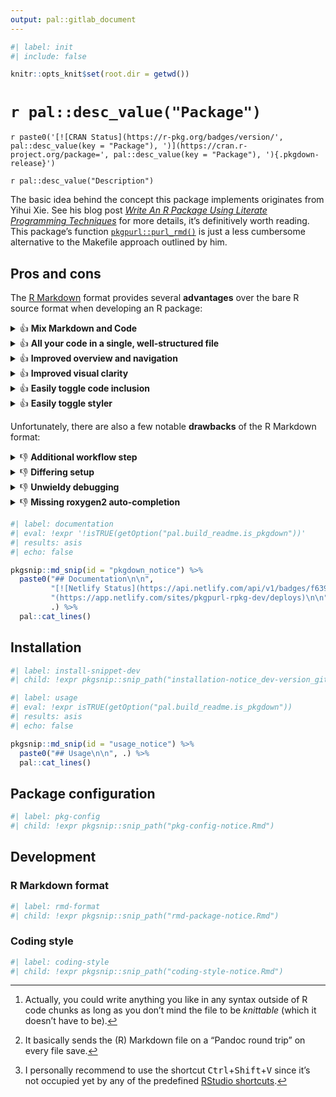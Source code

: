 ```yaml
---
output: pal::gitlab_document
---
```


```r
#| label: init
#| include: false

knitr::opts_knit$set(root.dir = getwd())
```

# `r pal::desc_value("Package")`

`r paste0('[![CRAN Status](https://r-pkg.org/badges/version/', pal::desc_value(key = "Package"), ')](https://cran.r-project.org/package=', pal::desc_value(key = "Package"), '){.pkgdown-release}')`

`r pal::desc_value("Description")`

The basic idea behind the concept this package implements originates from Yihui Xie. See his blog post [*Write An R Package Using Literate Programming
Techniques*](https://yihui.org/rlp/) for more details, it's definitively worth reading. This package's function
[`pkgpurl::purl_rmd()`](https://pkgpurl.rpkg.dev/dev/reference/purl_rmd.html) is just a less cumbersome alternative to the Makefile approach outlined by him.

## Pros and cons

The [R Markdown](https://rmarkdown.rstudio.com/) format provides several **advantages** over the bare R source format when developing an R package:

<details>

<summary>👍 <strong>Mix Markdown and Code</strong></summary>

It allows the actual code to be freely mixed with explanatory and supplementary information in expressive [Markdown](https://en.wikipedia.org/wiki/Markdown)
format instead of having to rely on [`#` comments](https://cran.r-project.org/doc/manuals/r-release/R-lang.html#Comments) only. In general, this should
encourage to actually record code-accompanying information because you're able to use the full spectrum of [Pandoc's Markdown
syntax](https://pandoc.org/MANUAL.html#pandocs-markdown) like inline formatting, lists, tables, quotations or math[^1].

It is especially powerful in combination with the [Visual R Markdown](https://rstudio.github.io/visual-markdown-editing/) feature introduced in RStudio 1.4,
which -- in addition to the visual editor -- offers a feature whose utility can hardly be overestimated: Pandoc Markdown
[canonicalization](https://en.wikipedia.org/wiki/Canonicalization) (on file save[^2]). For example, it allows paragraphs being wrapped automatically at the
desired line width; or to write a minimal sloppy [pipe table](https://pandoc.org/MANUAL.html#extension-pipe_tables) that is automatically normalized to a
beautifully formatted and actually readable one.

The relevant editor options which adjust the canonical Markdown generation can either be set

-   [per `.Rmd` file](https://rstudio.github.io/visual-markdown-editing/#/markdown?id=writer-options), e.g.

    ``` rmd
    ---
    editor_options:
      markdown:
        wrap: 160
        references:
          location: section
        canonical: true
    ---
    ```

-   or [per project](https://rstudio.github.io/visual-markdown-editing/#/options?id=project-options) in the usual `PACKAGE_NAME.Rproj` file, e.g.

    ``` ini
    MarkdownWrap: Column
    MarkdownWrapAtColumn: 160
    MarkdownReferences: Section
    MarkdownCanonical: Yes
    ```

    (I'd recommend to set them *per project*, so they apply to the whole package including any `.Rmd` vignettes.)

</details>

<details>

<summary>👍 <strong>All your code in a single, well-structured file</strong></summary>

The [traditional recommendation](https://style.tidyverse.org/package-files.html) to not lose overview of your package's R source code is to split it over
multiple files. The popular (and very useful) book *R Packages* [gives the following advice](https://r-pkgs.org/code.html#sec-code-organising):

> If it's very hard to predict which file a function lives in, that suggests it's time to separate your functions into more files or reconsider how you are
> naming your functions and/or files.

I think this is just ridiculous.

Instead, I encourage you to keep all your code (as far as possible) in a single file `Rmd/PACKAGE_NAME.Rmd` and structure it according to the [rules described
here](https://pkgpurl.rpkg.dev/dev/reference/gen_pkgdown_ref.html#details), which even allows the [pkgdown `Reference:`
index](https://pkgdown.r-lib.org/reference/build_reference.html#reference-index) to be automatically in sync with the source code structure. As a result, you
re-organize (and thus most likely improve) your package's code structure whenever you intend to improve the pkgdown reference -- and vice versa. For a basic
example, see [this very package's main source file](https://gitlab.com/rpkg.dev/pkgpurl/-/blob/master/Rmd/pkgpurl.Rmd?plain=0).

Keeping all code in a single file frees you from the traditional hassle of finding a viable (but in the end still unsatisfactory) way to organize your R source
code across multiple files. Of course, there are still good reasons to outsource code into separate files *in certain situations*, which nothing is stopping you
from doing. You can also [exclude whole `.Rmd` files from purling using the `.nopurl.Rmd` filename
suffix](https://pkgpurl.rpkg.dev/dev/reference/purl_rmd.html#-rmd-files-excluded-from-purling).

</details>

<details>

<summary>👍 <strong>Improved overview and navigation</strong></summary>

You can rely on RStudio's [code outline](https://rviews.rstudio.com/2016/11/11/easy-tricks-you-mightve-missed/#code-outline) to easily navigate through longer
`.Rmd` files. IMHO it provides significantly better usability than the [code section
standard](https://support.posit.co/hc/en-us/articles/200484568-Code-Folding-and-Sections) of `.R` files. It makes it easy to find your way around source files
that are thousands of lines long.

RStudio's [*Go to File/Function* shortcut](https://support.posit.co/hc/en-us/articles/200711853-Keyboard-Shortcuts) works the same for `.Rmd` files as it does
for `.R` files.

</details>

<details>

<summary>👍 <strong>Improved visual clarity</strong></summary>

If you use RStudio or any other editor with proper R Markdown syntax highlighting, you will probably like the gained visual clarity for distinguishing
individual functions/code parts (by putting them in separate R code chunks). This also facilitates creating a meaningful document structure (in Markdown)
alongside the actual R source code.

</details>

<details>

<summary>👍 <strong>Easily toggle code inclusion</strong></summary>

You can put development-only code which never lands in the generated R source files (and thus the R package) in separate code chunks with the chunk option
[`purl = FALSE`](https://yihui.org/knitr/options/#extracting-source-code). This turns out to be very convenient in certain situations.

For example, this is a good way to reproducibly document the generation of cleaned versions of [exported data](https://r-pkgs.org/data.html#sec-data-data) as
well as [internal data](https://r-pkgs.org/data.html#sec-data-sysdata). This avoids having to outsource the code to separate files under `data-raw/` and adding
the directory to `.Rbuildignore`, i.e. no need to use `usethis::use_data_raw()`. Instead, you just set `purl = FALSE` for the relevant code chunk(s). You can
(and should) still use [`usethis::use_data()`](https://usethis.r-lib.org/reference/use_data.html) (optionally with `overwrite = TRUE`) to generate the files
under `data/` holding external package data as well as the `R/sysdata.rda` file (using `internal = TRUE`) holding internal package data.

</details>

<details>

<summary>👍 <strong>Easily toggle styler</strong></summary>

If you use [styler](https://styler.r-lib.org/) to auto-format your code globally by [setting
`knitr::opts_chunk$set(tidy = "styler")`](https://styler.r-lib.org/articles/third-party-integrations.html), you can still opt-out on a per-chunk basis by
setting [`tidy = FALSE`](https://github.com/r-lib/styler/releases/tag/v1.5.1). This gives pleasant flexibility.

</details>

Unfortunately, there are also a few notable **drawbacks** of the R Markdown format:

<details>

<summary>👎 <strong>Additional workflow step</strong></summary>

The pkgpurl approach on writing R packages in the R Markdown format introduces *one* additional step at the very beginning of typical package development
workflows: Running [`pkgpurl::purl_rmd()`](https://pkgpurl.rpkg.dev/dev/reference/purl_rmd.html) to generate the `R/*.gen.R` files from the original `Rmd/*.Rmd`
sources before documenting/checking/testing/building the package. Given sufficient user demand, this could probably be integrated into
[devtools](https://devtools.r-lib.org/)' functions in the future, so that no additional action has to be taken by the user when relying on RStudio's built-in
package building infrastructure.

For the time being, it's recommended to set up a custom shortcut[^3] for one or both of
[`pkgpurl::purl_rmd()`](https://pkgpurl.rpkg.dev/dev/reference/purl_rmd.html) and
[`pkgpurl::process_pkg()`](https://pkgpurl.rpkg.dev/dev/reference/process_pkg.html) which are registered as [RStudio
add-ins](https://rstudio.github.io/rstudioaddins/).

</details>

<details>

<summary>👎 <strong>Differing setup</strong></summary>

Setting up a new project to write an R package in the R Markdown differs slightly from the classic approach. A suitable convenience function like
`create_rmd_package()` to set up all the necessary parts could probably be added to [usethis](https://usethis.r-lib.org/) in the future.

For the time being, you can use my ready-to-go [R Markdown Package Development Template](https://gitlab.com/salim_b/r/pkg-dev-tpl) as a starting point for
creating new R packages in the R Markdown format.

</details>

<details>

<summary>👎 <strong>Unwieldy debugging</strong></summary>

Debugging can be a bit more laborious since line numbers in warning and error messages always refer to the generated `R/*.gen.R` file(s), not the underlying
`Rmd/*.Rmd` source code file(s). If need be, you first have to look up the line numbers in the `R/*.gen.R` file(s) to understand which function / code parts
cause the issue in order to know where to fix it in the `Rmd/*.Rmd` source(s).

</details>

<details>

<summary>👎 <strong>Missing roxygen2 auto-completion</strong></summary>

Other than in `.R` files, RStudio currently doesn't support auto-completion of [roxygen2 tags](https://roxygen2.r-lib.org/articles/rd.html) in `.Rmd` files and
its <kbd>Reflow Comment</kbd> command doesn't properly work on them. These are [known
issues](https://github.com/rstudio/rstudio/issues/5809#issuecomment-932228146) which will hopefully be resolved in the near future.

</details>

```r
#| label: documentation
#| eval: !expr '!isTRUE(getOption("pal.build_readme.is_pkgdown"))'
#| results: asis
#| echo: false

pkgsnip::md_snip(id = "pkgdown_notice") %>%
  paste0("## Documentation\n\n",
         "[![Netlify Status](https://api.netlify.com/api/v1/badges/f639cb7f-f5fe-454c-b20d-1e06916daffc/deploy-status)]",
         "(https://app.netlify.com/sites/pkgpurl-rpkg-dev/deploys)\n\n",
         .) %>%
  pal::cat_lines()
```

[^1]: Actually, you could write anything you like in any syntax outside of R code chunks as long as you don't mind the file to be *knittable* (which it doesn't
    have to be).

[^2]: It basically sends the (R) Markdown file on a "Pandoc round trip" on every file save.

[^3]: I personally recommend to use the shortcut <kbd>Ctrl</kbd>+<kbd>Shift</kbd>+<kbd>V</kbd> since it's not occupied yet by any of the predefined [RStudio
    shortcuts](https://support.posit.co/hc/en-us/articles/200711853-Keyboard-Shortcuts).

## Installation

```r
#| label: install-snippet-dev
#| child: !expr pkgsnip::snip_path("installation-notice_dev-version_gitlab.Rmd")
```

```r
#| label: usage
#| eval: !expr isTRUE(getOption("pal.build_readme.is_pkgdown"))
#| results: asis
#| echo: false

pkgsnip::md_snip(id = "usage_notice") %>%
  paste0("## Usage\n\n", .) %>%
  pal::cat_lines()
```

## Package configuration

```r
#| label: pkg-config
#| child: !expr pkgsnip::snip_path("pkg-config-notice.Rmd")
```

## Development

### R Markdown format

```r
#| label: rmd-format
#| child: !expr pkgsnip::snip_path("rmd-package-notice.Rmd")
```

### Coding style

```r
#| label: coding-style
#| child: !expr pkgsnip::snip_path("coding-style-notice.Rmd")
```
